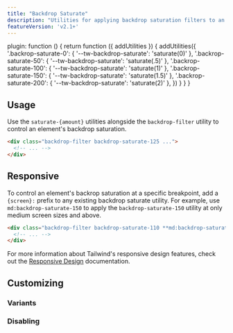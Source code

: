 ```yaml
---
title: "Backdrop Saturate"
description: "Utilities for applying backdrop saturation filters to an element."
featureVersion: 'v2.1+'
---
```



  plugin: function () {
    return function ({ addUtilities }) {
      addUtilities({
        '.backrop-saturate-0': { '--tw-backdrop-saturate': 'saturate(0)' },
        '.backrop-saturate-50': { '--tw-backdrop-saturate': 'saturate(.5)' },
        '.backrop-saturate-100': { '--tw-backdrop-saturate': 'saturate(1)' },
        '.backrop-saturate-150': { '--tw-backdrop-saturate': 'saturate(1.5)' },
        '.backrop-saturate-200': { '--tw-backdrop-saturate': 'saturate(2)' },
      })
    }
  }
}

## Usage

Use the `saturate-{amount}` utilities alongside the `backdrop-filter` utility to control an element's backdrop saturation.

```html
<div class="backdrop-filter backdrop-saturate-125 ...">
  <!-- ... -->
</div>
```

## Responsive

To control an element's backrop saturation at a specific breakpoint, add a `{screen}:` prefix to any existing backdrop saturate utility. For example, use `md:backdrop-saturate-150` to apply the `backdrop-saturate-150` utility at only medium screen sizes and above.

```html
<div class="backdrop-filter backdrop-saturate-110 **md:backdrop-saturate-150** ...">
  <!-- ... -->
</div>
```

For more information about Tailwind's responsive design features, check out the [Responsive Design](/docs/responsive-design) documentation.

## Customizing

### Variants

<Variants plugin="backdropSaturate" name="backdrop saturate" />

### Disabling

<Disabling plugin="backdropSaturate" name="backdrop saturate" />
